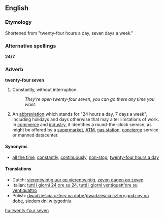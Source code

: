 ==English==

===Etymology===
Shortened from "twenty-four hours a day, seven days a week."

===Alternative spellings===
'''24/7'''

===Adverb===
'''twenty-four seven'''

# {{colloquial}} Constantly, without interruption.
#:''They're open twenty-four seven, you can go there any time you want.''
# An [[w:abbreviation|abbreviation]] which stands for "24 hours a day, 7 days a week", including holidays and days otherwise that may alter limitations of work.  In [[w:commerce|commerce]] and [[w:industry|industry]], it identifies a round-the-clock service, as might be offered by a [[w:supermarket|supermarket]], [[w:ATM|ATM]], [[w:Filling station|gas station]], [[w:concierge|concierge]] service or manned datacenter.

====Synonyms====
*[[all the time]], [[constantly]], [[continuously]], [[non-stop]], [[twenty-four hours a day]]

====Translations====
{{top}}
*Dutch: [[vierentwintig uur op vierentwintig]], [[zeven dagen op zeven]]
*Italian: [[tutti i giorni 24 ore su 24]], [[tutti i giorni ventiquatt'ore su ventiquattro]]
*Polish: [[dwadzieścia cztery na dobę]]/[[dwadzieścia cztery godziny na dobę]], [[siedem dni w tygodniu]]
{{mid}}
{{bottom}}

[[hu:twenty-four seven]]